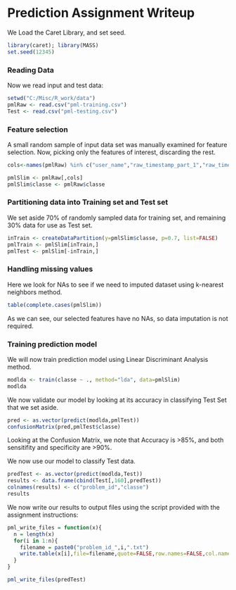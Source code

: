 Prediction Assignment Writeup
=============================

We Load the Caret Library, and set seed.  

```r
library(caret); library(MASS)
set.seed(12345)
```

### Reading Data

Now we read input and test data:  

```r
setwd("C:/Misc/R_work/data")
pmlRaw <- read.csv("pml-training.csv")
Test <- read.csv("pml-testing.csv")
```

### Feature selection

A small random sample of input data set was manually examined for feature selection.
Now, picking only the features of interest, discarding the rest.  
```r
cols<-names(pmlRaw) %in% c("user_name","raw_timestamp_part_1","raw_timestamp_part_2","cvtd_timestamp","num_window", "roll_belt", "pitch_belt", "yaw_belt", "total_accel_belt", "gyrox_belt_x", "gyrox_belt_y", "gyrox_belt_z", "accel_belt_x", "accel_belt_y", "accel_belt_z", "magnet_belt_x", "magnet_belt_y", "magnet_belt_z", "roll_arm", "pitch_arm", "yaw_arm", "total_acel_arm", "gyros_arm_x", "gyros_arm_y", "gyros_arm_z", "accel_arm_x", "accel_arm_y", "accel_arm_z", "magnet_arm_x", "magnet_arm_y", "magnet_arm_z", "roll_dumbbell", "pitch_dumbbell", "yaw_dumbbell", "total_accel_dumbbell", "gyros_dumbbell_x", "gyros_dumbbell_y", "gyros_dumbbell_z", "accell_dumbbell_x", "accel_dumbbell_y", "accel_dumbbell_z", "magnet_dumbbell_x", "magnet_dumbbell_y", "magnet_dumbbell_z", "roll_forearm", "pitch_forearm", "yaw_forearm", "total_accel_forearm", "gyros_forearm_y", "gyros_forearm_z", "accel_forearm_x", "accel_forearm_y", "accel_forearm_z", "magnet_forearm_x", "magnet_forearm_y", "magnet_forearm_z")

pmlSlim <- pmlRaw[,cols]
pmlSlim$classe <- pmlRaw$classe
```

### Partitioning data into Training set and Test set

We set aside 70% of randomly sampled data for training set, and remaining 30% data for use as Test set.  

```r
inTrain <- createDataPartition(y=pmlSlim$classe, p=0.7, list=FALSE)
pmlTrain <- pmlSlim[inTrain,]
pmlTest <- pmlSlim[-inTrain,]
```

### Handling missing values

Here we look for NAs to see if we need to imputed dataset using k-nearest neighbors method.
```r
table(complete.cases(pmlSlim))
```

As we can see, our selected features have no NAs, so data imputation is not required.

### Training prediction model

We will now train prediction model using Linear Discriminant Analysis method.

```r
modlda <- train(classe ~ ., method="lda", data=pmlSlim)
modlda
```

We now validate our model by looking at its accuracy in classifying Test Set that we set aside.
```r
pred <- as.vector(predict(modlda,pmlTest))
confusionMatrix(pred,pmlTest$classe)
```

Looking at the Confusion Matrix, we note that Accuracy is >85%, and both sensitifity and specificity are >90%.

We now use our model to classify Test data.

```r
predTest <- as.vector(predict(modlda,Test))
results <- data.frame(cbind(Test[,160],predTest))
colnames(results) <- c("problem_id","classe")
results
```

We now write our results to output files using the script provided with the assignment instructions:

```r
pml_write_files = function(x){
  n = length(x)
  for(i in 1:n){
    filename = paste0("problem_id_",i,".txt")
    write.table(x[i],file=filename,quote=FALSE,row.names=FALSE,col.names=FALSE)
  }
}

pml_write_files(predTest)
```
